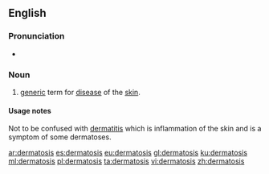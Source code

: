 ==English==

===Pronunciation===
* {{a|UK}} {{IPA|/ˌdɜː(ɹ)məˈtəʊsɪs/}}

===Noun===
{{en-noun|dermatoses}}
{{wikipedia}}

# {{context|medicine|lang=en}} [[generic]] term for [[disease]] of the [[skin]].

====Usage notes====
Not to be confused with [[dermatitis]] which is inflammation of the skin and is a symptom of some dermatoses.

[[ar:dermatosis]]
[[es:dermatosis]]
[[eu:dermatosis]]
[[gl:dermatosis]]
[[ku:dermatosis]]
[[ml:dermatosis]]
[[pl:dermatosis]]
[[ta:dermatosis]]
[[vi:dermatosis]]
[[zh:dermatosis]]